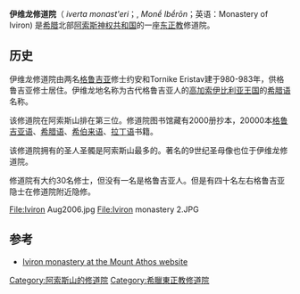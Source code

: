 {{Infobox monastery
|name = 伊维龙修道院
|image = Iviron monastery.JPG
|order = 原[[格鲁吉亚正教会|格鲁吉亚正教会]] <br>现[[君士坦丁堡牧首|君士坦丁堡牧首]]
|established = 980-983年
|location = {{flagicon|Greece}}[[希腊|希腊]][[阿索斯山|阿索斯山]] 
|coordinates = {{coord|40.2455|24.2848|type:landmark|display=inline}}
|public_access = 仅男子
|dedication = 圣母升天
|founder =约安和Tornikios
}}
'''伊维龙修道院'''（{{lang-ka|ივერთა მონასტერი}} ''iverta monast'eri''；{{lang-el|Μονή Ιβήρων}}, ''Monḗ Ibḗrōn''；英语：Monastery of Iviron) 是[[希腊|希腊]]北部[[阿索斯山|阿索斯神权共和国]]的一座[[东正教|东正教]]修道院。 

==历史==
伊维龙修道院由两名[[格鲁吉亚|格鲁吉亚]]修士约安和Tornike Eristav建于980-983年，供格鲁吉亚修士居住。伊维龙地名称为古代格鲁吉亚人的[[高加索伊比利亚王国|高加索伊比利亚王国]]的[[希腊语|希腊语]]名称。 

该修道院在阿索斯山排在第三位。修道院图书馆藏有2000册抄本，20000本[[格鲁吉亚语|格鲁吉亚语]]、[[希腊语|希腊语]]、[[希伯来语|希伯来语]]、[[拉丁语|拉丁语]]书籍。

该修道院拥有的圣人圣髑是阿索斯山最多的。著名的9世纪圣母像也位于伊维龙修道院。

修道院有大约30名修士，但没有一名是格鲁吉亚人。但是有四十名左右格鲁吉亚隐士在修道院附近隐修。

<Gallery>
File:Iviron Aug2006.jpg
File:Iviron monastery 2.JPG
</Gallery>

== 参考 ==
* [https://web.archive.org/web/20160304190425/http://www.mountathos.gr/active.aspx?mode=en%7B48636019-6a30-4648-a1c0-c2ee880a0e17%7DView Iviron monastery at the Mount Athos website] 
{{reflist}}
{{阿索斯山诸修道院}}
[[Category:阿索斯山的修道院|Category:阿索斯山的修道院]]
[[Category:希臘東正教修道院|Category:希臘東正教修道院]]